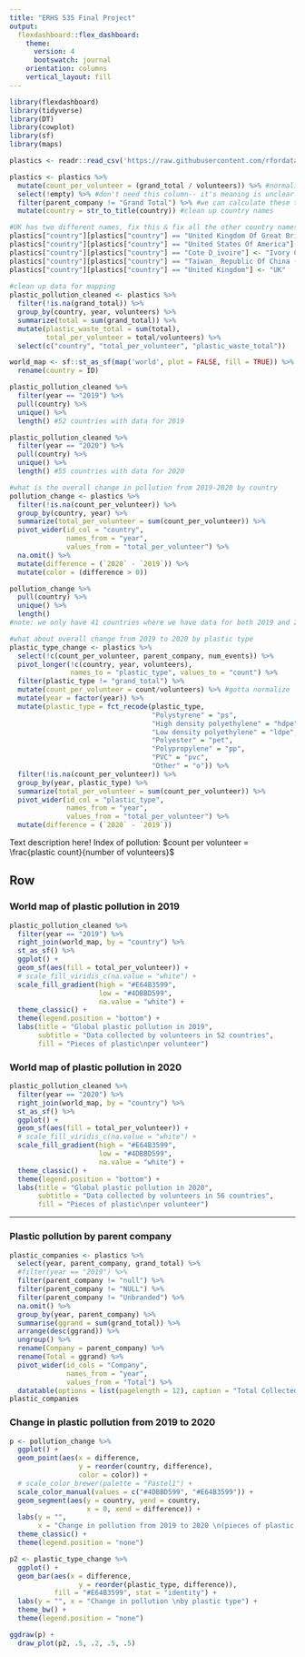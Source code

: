 ```yaml
---
title: "ERHS 535 Final Project"
output: 
  flexdashboard::flex_dashboard:
    theme: 
      version: 4
      bootswatch: journal
    orientation: columns
    vertical_layout: fill
---
```


```r
library(flexdashboard)
library(tidyverse)
library(DT)
library(cowplot)
library(sf)
library(maps)

plastics <- readr::read_csv('https://raw.githubusercontent.com/rfordatascience/tidytuesday/master/data/2021/2021-01-26/plastics.csv')
```


```r
plastics <- plastics %>%
  mutate(count_per_volunteer = (grand_total / volunteers)) %>% #normalize plastic totals by the number of volunteers
  select(!empty) %>% #don't need this column-- it's meaning is unclear
  filter(parent_company != "Grand Total") %>% #we can calculate these totals ourselves, not in the company column
  mutate(country = str_to_title(country)) #clean up country names 

#UK has two different names, fix this & fix all the other country names that conflict
plastics["country"][plastics["country"] == "United Kingdom Of Great Britain & Northern Ireland"] <- "United Kingdom"
plastics["country"][plastics["country"] == "United States Of America"] <- "USA"
plastics["country"][plastics["country"] == "Cote D_ivoire"] <- "Ivory Coast"
plastics["country"][plastics["country"] == "Taiwan_ Republic Of China (Roc)"] <- "Taiwan"
plastics["country"][plastics["country"] == "United Kingdom"] <- "UK"
  
#clean up data for mapping
plastic_pollution_cleaned <- plastics %>%
  filter(!is.na(grand_total)) %>%
  group_by(country, year, volunteers) %>%
  summarize(total = sum(grand_total)) %>%
  mutate(plastic_waste_total = sum(total), 
         total_per_volunteer = total/volunteers) %>%
  select(c("country", "total_per_volunteer", "plastic_waste_total"))

world_map <- sf::st_as_sf(map('world', plot = FALSE, fill = TRUE)) %>%
  rename(country = ID)

plastic_pollution_cleaned %>%
  filter(year == "2019") %>%
  pull(country) %>%
  unique() %>%
  length() #52 countries with data for 2019

plastic_pollution_cleaned %>%
  filter(year == "2020") %>%
  pull(country) %>%
  unique() %>%
  length() #55 countries with data for 2020

#what is the overall change in pollution from 2019-2020 by country 
pollution_change <- plastics %>%
  filter(!is.na(count_per_volunteer)) %>%
  group_by(country, year) %>%
  summarize(total_per_volunteer = sum(count_per_volunteer)) %>%
  pivot_wider(id_col = "country", 
              names_from = "year", 
              values_from = "total_per_volunteer") %>%
  na.omit() %>%
  mutate(difference = (`2020` - `2019`)) %>%
  mutate(color = (difference > 0))

pollution_change %>%
  pull(country) %>%
  unique() %>%
  length()
#note: we only have 41 countries where we have data for both 2019 and 2020

#what about overall change from 2019 to 2020 by plastic type
plastic_type_change <- plastics %>%
  select(!c(count_per_volunteer, parent_company, num_events)) %>%
  pivot_longer(!c(country, year, volunteers), 
               names_to = "plastic_type", values_to = "count") %>%
  filter(plastic_type != "grand_total") %>%
  mutate(count_per_volunteer = count/volunteers) %>% #gotta normalize
  mutate(year = factor(year)) %>%
  mutate(plastic_type = fct_recode(plastic_type, 
                                   "Polystyrene" = "ps",
                                   "High density polyethylene" = "hdpe",
                                   "Low density polyethylene" = "ldpe",
                                   "Polyester" = "pet", 
                                   "Polypropylene" = "pp",
                                   "PVC" = "pvc",
                                   "Other" = "o")) %>%
  filter(!is.na(count_per_volunteer)) %>%
  group_by(year, plastic_type) %>%
  summarize(total_per_volunteer = sum(count_per_volunteer)) %>%
  pivot_wider(id_col = "plastic_type", 
              names_from = "year", 
              values_from = "total_per_volunteer") %>%
  mutate(difference = (`2020` - `2019`))
```

Text description here!
Index of pollution: 
$count per volunteer = \frac{plastic count}{number of volunteers}$

Row {.tabset .tabset-fade}
-----------------------------------------------------------------------

### World map of plastic pollution in 2019

```r
plastic_pollution_cleaned %>%
  filter(year == "2019") %>%
  right_join(world_map, by = "country") %>%
  st_as_sf() %>%
  ggplot() + 
  geom_sf(aes(fill = total_per_volunteer)) +
  # scale_fill_viridis_c(na.value = "white") +
  scale_fill_gradient(high = "#E64B3599",
                      low = "#4DBBD599",
                      na.value = "white") +
  theme_classic() +
  theme(legend.position = "bottom") +
  labs(title = "Global plastic pollution in 2019", 
       subtitle = "Data collected by volunteers in 52 countries",
       fill = "Pieces of plastic\nper volunteer")
```

### World map of plastic pollution in 2020

```r
plastic_pollution_cleaned %>%
  filter(year == "2020") %>%
  right_join(world_map, by = "country") %>%
  st_as_sf() %>%
  ggplot() + 
  geom_sf(aes(fill = total_per_volunteer)) +
  # scale_fill_viridis_c(na.value = "white") +
  scale_fill_gradient(high = "#E64B3599",
                      low = "#4DBBD599",
                      na.value = "white") +
  theme_classic() +
  theme(legend.position = "bottom") +
  labs(title = "Global plastic pollution in 2020", 
       subtitle = "Data collected by volunteers in 56 countries",
       fill = "Pieces of plastic\nper volunteer")
```


-----------------------------------------------------------------------

### Plastic pollution by parent company

```r
plastic_companies <- plastics %>%
  select(year, parent_company, grand_total) %>%
  #filter(year == "2019") %>%
  filter(parent_company != "null") %>%
  filter(parent_company != "NULL") %>%
  filter(parent_company != "Unbranded") %>%
  na.omit() %>%
  group_by(year, parent_company) %>%
  summarise(ggrand = sum(grand_total)) %>%
  arrange(desc(ggrand)) %>%
  ungroup() %>%
  rename(Company = parent_company) %>%
  rename(Total = ggrand) %>%
  pivot_wider(id_cols = "Company",
              names_from = "year",
              values_from = "Total") %>%
  datatable(options = list(pagelength = 12), caption = "Total Collected Pieces of Plastic Pollution by Parent Company in 2019 and 2020")
plastic_companies
```

### Change in plastic pollution from 2019 to 2020

```r
p <- pollution_change %>%
  ggplot() +
  geom_point(aes(x = difference, 
                 y = reorder(country, difference),
                 color = color)) +
  # scale_color_brewer(palette = "Pastel1") +
  scale_color_manual(values = c("#4DBBD599", "#E64B3599")) +
  geom_segment(aes(y = country, yend = country,
                   x = 0, xend = difference)) +
  labs(y = "", 
       x = "Change in pollution from 2019 to 2020 \n(pieces of plastic per volunteer)") +
  theme_classic() +
  theme(legend.position = "none")

p2 <- plastic_type_change %>%
  ggplot() +
  geom_bar(aes(x = difference, 
                 y = reorder(plastic_type, difference)), 
           fill = "#E64B3599", stat = "identity") +
  labs(y = "", x = "Change in pollution \nby plastic type") +
  theme_bw() +
  theme(legend.position = "none")

ggdraw(p) +
  draw_plot(p2, .5, .2, .5, .5)
```

